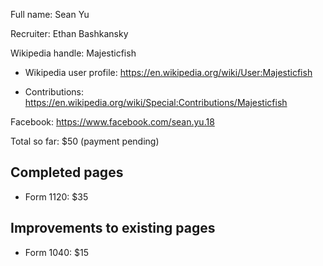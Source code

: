 Full name: Sean Yu

Recruiter: Ethan Bashkansky

Wikipedia handle: Majesticfish

* Wikipedia user profile: https://en.wikipedia.org/wiki/User:Majesticfish

* Contributions: https://en.wikipedia.org/wiki/Special:Contributions/Majesticfish

Facebook: https://www.facebook.com/sean.yu.18

Total so far: $50 (payment pending)

== Completed pages ==

* Form 1120: $35

== Improvements to existing pages ==

* Form 1040: $15